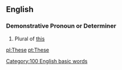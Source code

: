 ==English==

===Demonstrative Pronoun or Determiner===
# Plural of [[this]]

[[pl:These]]
[[pt:These]]
[[Category:100 English basic words]]